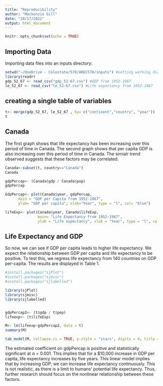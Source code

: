 ```yaml
---
title: "Reproducibility"
author: "Mackenzie Gill"
date: "10/17/2021"
output: html_document
---
```


```r
knitr::opts_chunk$set(echo = TRUE)
```

## Importing Data
Importing data files into an inputs directory:

```r
setwd("~/OneDrive - Colostate/570/AREC570/inputs") #setting working directory
library(readr)
gdp_52_67 <- read_csv("gdp_52-67.csv") #GDP from 1952-1967
le_52_67 <- read_csv("le_52-67.csv") #Life expectancy from 1952-1967


```

## creating a single table of variables

```r

t<- merge(gdp_52_67, le_52_67 , by= c("continent","country", "year"))
t

```
## Canada 
The first graph shows that life expectancy has been increasing over this period of time in Canada. The second graph shows that per capita GDP is also increasing over this period of time in Canada. The simialr trend observed suggests that these factors may be correlated. 


```r
Canada<-subset(t, country=="Canada")
Canada

gdpPercap<- (Canada$gdp / Canada$pop)
gdpPercap

GdpPercap<- plot(Canada$year, gdpPercap,
      main = "GDP per Capita from 1952-1967", 
      ylab= "GDP per capita", xlab="Year", type = "l", col= "blue") 

lifeExp<- plot(Canada$year, Canada$lifeExp,
               main= "Life Expectancy from 1952-1967", 
               ylab = "Life expectancy", xlab = "Year", type = "l", col="red")

```
## Life Expectancy and GDP 
So now, we can see if GDP per capita leads to higher life expectancy. We expect the relationship between GDP per capita and life expectancy to be positive. To test this, we regress life expectancy from 140 countries on GDP per-capita. The results are displayed in Table 1.

```r
#install.packages("sjPlot")
#install.packages("sjmisc")
#install.packages("sjlabelled")

library(sjPlot)
library(sjmisc)
library(sjlabelled)


gdpPercap2<- (t$gdp / t$pop)
lifeexp<- (t$lifeExp)

M<- lm(lifeexp~gdpPercap2, data = t)
summary(M)

tab_model(M, collapse.ci = TRUE, p.style = "stars", digits = 4, title = "Table 1")

```

The estimated coefficient on gdpPercap is positive and statistically significant at α = 0.001. This implies that for a $10,000 increase in GDP per capita, life expectancy increases by five years.
This linear model implies that by increasing GDP, we can increase life expectancy continuously.
This is not realistic, as there is a limit to humans' potential life expectancy. Thus, further research should focus on the nonlinear relationship between these factors.




